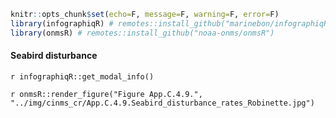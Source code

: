 ```r
knitr::opts_chunk$set(echo=F, message=F, warning=F, error=F)
library(infographiqR) # remotes::install_github("marinebon/infographiqR") 
library(onmsR) # remotes::install_github("noaa-onms/onmsR")
```

#### Seabird disturbance

`r infographiqR::get_modal_info()`

`r onmsR::render_figure("Figure App.C.4.9.", "../img/cinms_cr/App.C.4.9.Seabird_disturbance_rates_Robinette.jpg")`

